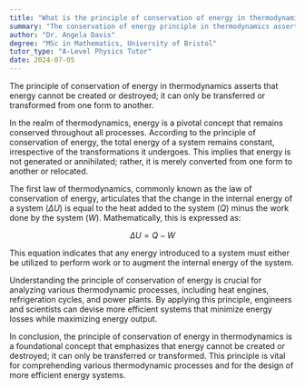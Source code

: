 ```yaml
---
title: "What is the principle of conservation of energy in thermodynamics?"
summary: "The conservation of energy principle in thermodynamics asserts that energy cannot be created or destroyed, only transferred or transformed between different forms."
author: "Dr. Angela Davis"
degree: "MSc in Mathematics, University of Bristol"
tutor_type: "A-Level Physics Tutor"
date: 2024-07-05
---
```


The principle of conservation of energy in thermodynamics asserts that energy cannot be created or destroyed; it can only be transferred or transformed from one form to another.

In the realm of thermodynamics, energy is a pivotal concept that remains conserved throughout all processes. According to the principle of conservation of energy, the total energy of a system remains constant, irrespective of the transformations it undergoes. This implies that energy is not generated or annihilated; rather, it is merely converted from one form to another or relocated.

The first law of thermodynamics, commonly known as the law of conservation of energy, articulates that the change in the internal energy of a system ($\Delta U$) is equal to the heat added to the system ($Q$) minus the work done by the system ($W$). Mathematically, this is expressed as:

$$
\Delta U = Q - W
$$

This equation indicates that any energy introduced to a system must either be utilized to perform work or to augment the internal energy of the system.

Understanding the principle of conservation of energy is crucial for analyzing various thermodynamic processes, including heat engines, refrigeration cycles, and power plants. By applying this principle, engineers and scientists can devise more efficient systems that minimize energy losses while maximizing energy output.

In conclusion, the principle of conservation of energy in thermodynamics is a foundational concept that emphasizes that energy cannot be created or destroyed; it can only be transferred or transformed. This principle is vital for comprehending various thermodynamic processes and for the design of more efficient energy systems.
    